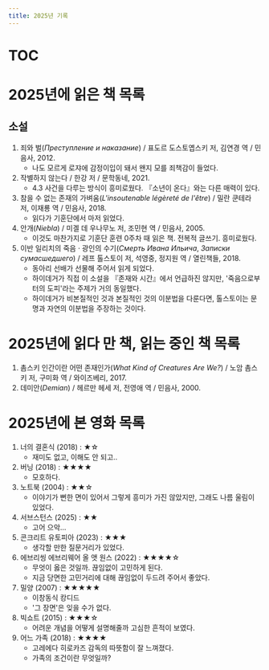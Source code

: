 ```yaml
---
title: 2025년 기록
---
```


# TOC

# 2025년에 읽은 책 목록

## 소설
1. 죄와 벌(_Преступление и наказание_) / 표도르 도스토옙스키 저, 김연경 역 / 민음사, 2012.
    - 나도 모르게 로쟈에 감정이입이 돼서 왠지 모를 죄책감이 들었다.
1. 작별하지 않는다 / 한강 저 / 문학동네, 2021.
    - 4.3 사건을 다루는 방식이 흥미로웠다. 『소년이 온다』와는 다른 매력이 있다.
1. 참을 수 없는 존재의 가벼움(_L'insoutenable légèreté de l'être_) / 밀란 쿤테라 저, 이재룡 역 / 민음사, 2018.
    - 읽다가 기훈단에서 마저 읽었다.
1. 안개(_Niebla_) / 미겔 데 우나무노 저, 조민현 역 / 민음사, 2005.
    - 이것도 마찬가지로 기훈단 훈련 0주차 때 읽은 책. 전복적 글쓰기. 흥미로웠다.
1. 이반 일리치의 죽음 · 광인의 수기(_Смерть Ивана Ильича_, _Записки сумасшедшего_) / 레프 톨스토이 저, 석영중, 정지원 역 / 열린책들, 2018.
    - 동아리 선배가 선물해 주어서 읽게 되었다.
    - 하이데거가 직접 이 소설을 『존재와 시간』에서 언급하진 않지만, '죽음으로부터의 도피'라는 주제가 거의 동일했다.
    - 하이데거가 비본질적인 것과 본질적인 것의 이분법을 다룬다면, 톨스토이는 문명과 자연의 이분법을 주장하는 것이다.

# 2025년에 읽다 만 책, 읽는 중인 책 목록

1. 촘스키 인간이란 어떤 존재인가(_What Kind of Creatures Are We?_) / 노암 촘스키 저, 구미화 역 / 와이즈베리, 2017.
1. 데미안(_Demian_) / 헤르만 헤세 저, 전영애 역 / 민음사, 2000.

# 2025년에 본 영화 목록

1. 너의 결혼식 (2018) : ★☆
    - 재미도 없고, 이해도 안 되고..
1. 버닝 (2018) : ★★★★
    - 모호하다.
1. 노트북 (2004) : ★★☆
    - 이야기가 뻔한 면이 있어서 그렇게 흥미가 가진 않았지만, 그래도 나름 울림이 있었다.
1. 서브스턴스 (2025) : ★★
    - 고어 으악...
1. 콘크리트 유토피아 (2023) : ★★★
    - 생각할 만한 질문거리가 있었다.
1. 에브리씽 에브리웨어 올 앳 원스 (2022) : ★★★★☆
    - 무엇이 옳은 것일까. 끊임없이 고민하게 된다.
    - 지금 당면한 고민거리에 대해 끊임없이 두드려 주어서 좋았다.
1. 밀양 (2007) : ★★★★★
    - 이창동식 캉디드
    - '그 장면'은 잊을 수가 없다.
1. 빅쇼트 (2015) : ★★★☆
    - 어려운 개념을 어떻게 설명해줄까 고심한 흔적이 보였다.
1. 어느 가족 (2018) : ★★★★
    - 고레에다 히로카즈 감독의 따뜻함이 잘 느껴졌다.
    - 가족의 조건이란 무엇일까?